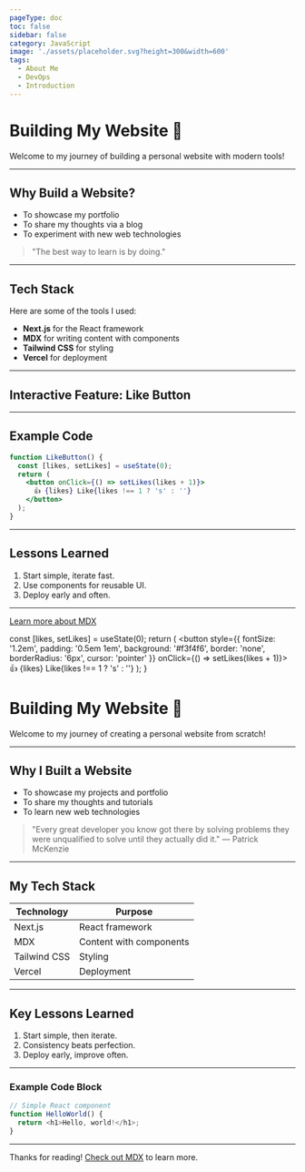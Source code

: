 ```yaml
---
pageType: doc
toc: false
sidebar: false
category: JavaScript
image: './assets/placeholder.svg?height=300&width=600'
tags: 
  - About Me
  - DevOps
  - Introduction
---
```



# Building My Website 🚀

Welcome to my journey of building a personal website with modern tools!

---

## Why Build a Website?

- To showcase my portfolio
- To share my thoughts via a blog
- To experiment with new web technologies

> "The best way to learn is by doing."

---

## Tech Stack

Here are some of the tools I used:

- **Next.js** for the React framework
- **MDX** for writing content with components
- **Tailwind CSS** for styling
- **Vercel** for deployment

---

## Interactive Feature: Like Button

<LikeButton />

---

## Example Code

```jsx
function LikeButton() {
  const [likes, setLikes] = useState(0);
  return (
    <button onClick={() => setLikes(likes + 1)}>
      👍 {likes} Like{likes !== 1 ? 's' : ''}
    </button>
  );
}
```

---

## Lessons Learned

1. Start simple, iterate fast.
2. Use components for reusable UI.
3. Deploy early and often.

---

[Learn more about MDX](https://mdxjs.com)

  const [likes, setLikes] = useState(0);
  return (
    <button style={{ fontSize: '1.2em', padding: '0.5em 1em', background: '#f3f4f6', border: 'none', borderRadius: '6px', cursor: 'pointer' }} onClick={() => setLikes(likes + 1)}>
      👍 {likes} Like{likes !== 1 ? 's' : ''}
    </button>
  );
} 

# Building My Website 🚀

Welcome to my journey of creating a personal website from scratch!

---

## Why I Built a Website

- To showcase my projects and portfolio
- To share my thoughts and tutorials
- To learn new web technologies

> "Every great developer you know got there by solving problems they were unqualified to solve until they actually did it." — Patrick McKenzie

---

## My Tech Stack

| Technology   | Purpose                |
|--------------|------------------------|
| Next.js      | React framework        |
| MDX          | Content with components|
| Tailwind CSS | Styling                |
| Vercel       | Deployment             |

---

## Key Lessons Learned

1. Start simple, then iterate.
2. Consistency beats perfection.
3. Deploy early, improve often.

---

### Example Code Block

```js
// Simple React component
function HelloWorld() {
  return <h1>Hello, world!</h1>;
}
```

---

Thanks for reading! [Check out MDX](https://mdxjs.com) to learn more. 